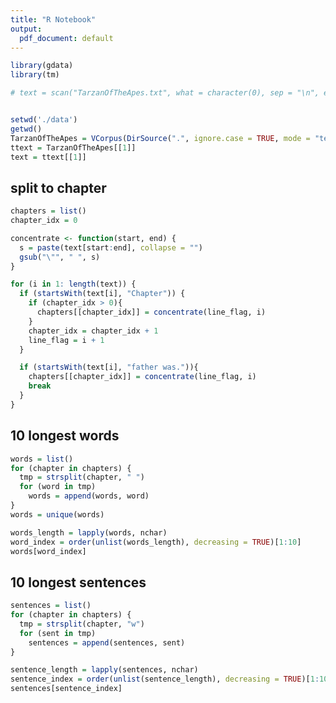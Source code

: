 ```yaml
---
title: "R Notebook"
output:
  pdf_document: default
---
```

```r
library(gdata)
library(tm)
```



```r
# text = scan("TarzanOfTheApes.txt", what = character(0), sep = "\n", encoding="UTF-8")


setwd('./data')
getwd()
TarzanOfTheApes = VCorpus(DirSource(".", ignore.case = TRUE, mode = "text", encoding="UTF-8"))
ttext = TarzanOfTheApes[[1]]
text = ttext[[1]]
```
## split to chapter
```r
chapters = list()
chapter_idx = 0

concentrate <- function(start, end) {
  s = paste(text[start:end], collapse = "")
  gsub("\"", " ", s)
}

for (i in 1: length(text)) {
  if (startsWith(text[i], "Chapter")) {
    if (chapter_idx > 0){
      chapters[[chapter_idx]] = concentrate(line_flag, i)
    }
    chapter_idx = chapter_idx + 1
    line_flag = i + 1
  }

  if (startsWith(text[i], "father was.")){
    chapters[[chapter_idx]] = concentrate(line_flag, i)
    break
  }
}

```

## 10 longest words

```r
words = list()
for (chapter in chapters) {
  tmp = strsplit(chapter, " ")
  for (word in tmp)
    words = append(words, word)
}
words = unique(words)

words_length = lapply(words, nchar)
word_index = order(unlist(words_length), decreasing = TRUE)[1:10]
words[word_index]

```

## 10 longest sentences 
```r
sentences = list()
for (chapter in chapters) {
  tmp = strsplit(chapter, "w")
  for (sent in tmp)
    sentences = append(sentences, sent)
}

sentence_length = lapply(sentences, nchar)
sentence_index = order(unlist(sentence_length), decreasing = TRUE)[1:10]
sentences[sentence_index]
```
